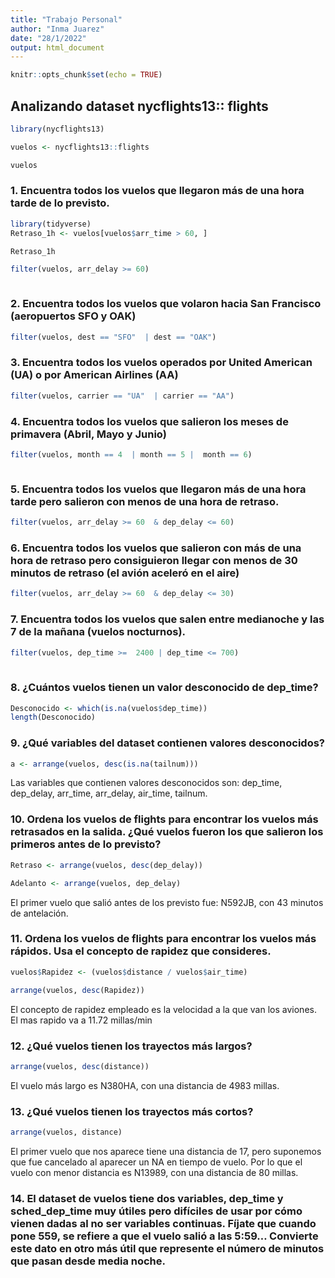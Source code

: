 ```yaml
---
title: "Trabajo Personal"
author: "Inma Juarez"
date: "28/1/2022"
output: html_document
---
```


```r
knitr::opts_chunk$set(echo = TRUE)
```


## Analizando dataset nycflights13:: flights

```r


library(nycflights13)

vuelos <- nycflights13::flights

vuelos

```

### 1. Encuentra todos los vuelos que llegaron más de una hora tarde de lo previsto. 

```r

library(tidyverse)
Retraso_1h <- vuelos[vuelos$arr_time > 60, ]

Retraso_1h

filter(vuelos, arr_delay >= 60)



```


### 2. Encuentra todos los vuelos que volaron hacia San Francisco (aeropuertos SFO y OAK) 

```r

filter(vuelos, dest == "SFO"  | dest == "OAK")

```


### 3. Encuentra todos los vuelos operados por United American (UA) o por American Airlines (AA) 

```r

filter(vuelos, carrier == "UA"  | carrier == "AA")


```

### 4. Encuentra todos los vuelos que salieron los meses de primavera (Abril, Mayo y Junio) 


```r

filter(vuelos, month == 4  | month == 5 |  month == 6)



```

### 5. Encuentra todos los vuelos que llegaron más de una hora tarde pero salieron con menos de una hora de retraso. 

```r

filter(vuelos, arr_delay >= 60  & dep_delay <= 60)

```


### 6. Encuentra todos los vuelos que salieron con más de una hora de retraso pero consiguieron llegar con menos de 30 minutos de retraso (el avión aceleró en el aire) 

```r

filter(vuelos, arr_delay >= 60  & dep_delay <= 30)

```


### 7. Encuentra todos los vuelos que salen entre medianoche y las 7 de la mañana (vuelos nocturnos). 

```r
  
filter(vuelos, dep_time >=  2400 | dep_time <= 700)
 
```


### 8. ¿Cuántos vuelos tienen un valor desconocido de dep_time?

```r

Desconocido <- which(is.na(vuelos$dep_time))
length(Desconocido)

```
### 9. ¿Qué variables del dataset contienen valores desconocidos?

```r

a <- arrange(vuelos, desc(is.na(tailnum)))

```

Las variables que contienen valores desconocidos son: dep_time, dep_delay, arr_time, arr_delay, air_time, tailnum. 



### 10. Ordena los vuelos de flights para encontrar los vuelos más retrasados en la salida. ¿Qué vuelos fueron los que salieron los primeros antes de lo previsto? 

```r

Retraso <- arrange(vuelos, desc(dep_delay))

Adelanto <- arrange(vuelos, dep_delay)

```

El primer vuelo que salió antes de los previsto fue: N592JB, con 43 minutos de antelación. 


### 11. Ordena los vuelos de flights para encontrar los vuelos más rápidos. Usa el concepto de rapidez que consideres. 

```r


vuelos$Rapidez <- (vuelos$distance / vuelos$air_time)

arrange(vuelos, desc(Rapidez))

```
El concepto de rapidez empleado  es la velocidad a la que van los aviones. El mas rapido va a 11.72 millas/min


### 12. ¿Qué vuelos tienen los trayectos más largos? 

```r


arrange(vuelos, desc(distance))

```
El vuelo más largo es N380HA, con una distancia de  4983 millas. 



### 13. ¿Qué vuelos tienen los trayectos más cortos? 

```r

arrange(vuelos, distance)
```

El primer vuelo que nos aparece tiene una distancia de 17, pero suponemos que fue cancelado al aparecer un NA en tiempo de vuelo. Por lo que el vuelo con menor distancia es N13989, con una distancia de 80 millas. 

### 14. El dataset de vuelos tiene dos variables, dep_time y sched_dep_time muy útiles pero difíciles de usar por cómo vienen dadas al no ser variables continuas. Fíjate que cuando pone 559, se refiere a que el vuelo salió a las 5:59... Convierte este dato en otro más útil que represente el número de minutos que pasan desde media noche. 



